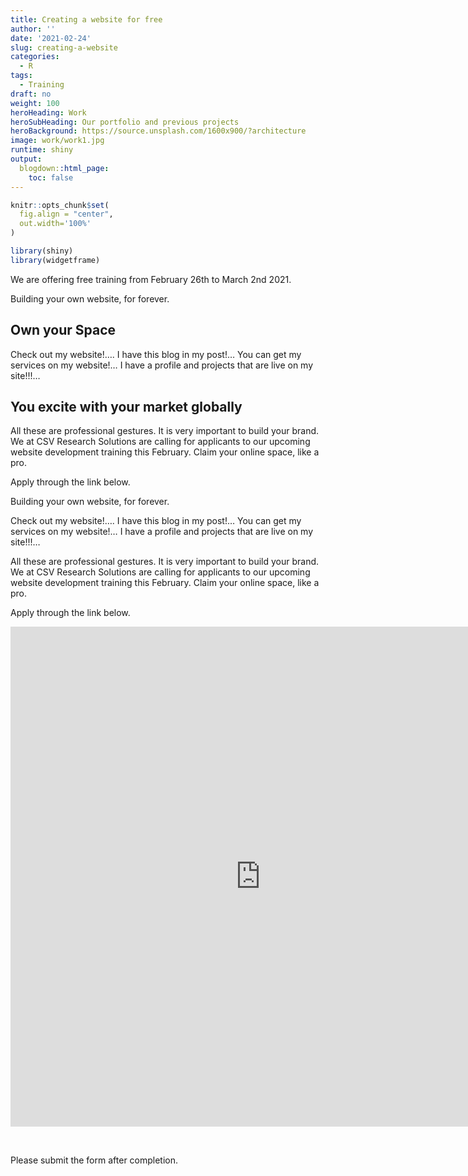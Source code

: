 ```yaml
---
title: Creating a website for free
author: ''
date: '2021-02-24'
slug: creating-a-website
categories:
  - R
tags:
  - Training
draft: no
weight: 100
heroHeading: Work
heroSubHeading: Our portfolio and previous projects
heroBackground: https://source.unsplash.com/1600x900/?architecture
image: work/work1.jpg
runtime: shiny
output:
  blogdown::html_page:
    toc: false
---
```


```r
knitr::opts_chunk$set(
  fig.align = "center",
  out.width='100%'
)

library(shiny)
library(widgetframe)
```

We are offering free training from February 26th to March 2nd 2021.

Building your own website, for forever.

## Own your Space

Check out my website!.... I have this blog in my post!... You can get my services on my website!... I have a profile and projects that are live on my site!!!...

## You excite with your market globally

All these are professional gestures. It is very important to build your brand. We at CSV Research Solutions are calling for applicants to our upcoming website development training this February. Claim your online space, like a pro.

Apply through the link below.

Building your own website, for forever.

Check out my website!.... I have this blog in my post!... You can get my services on my website!... I have a profile and projects that are live on my site!!!...

All these are professional gestures. It is very important to build your brand. We at CSV Research Solutions are calling for applicants to our upcoming website development training this February. Claim your online space, like a pro.

Apply through the link below.


<iframe height="800" width="800" frameborder="no" src="https://ee.kobotoolbox.org/i/69E4LxpN/"> </iframe>

<br>


Please submit the form after completion.
